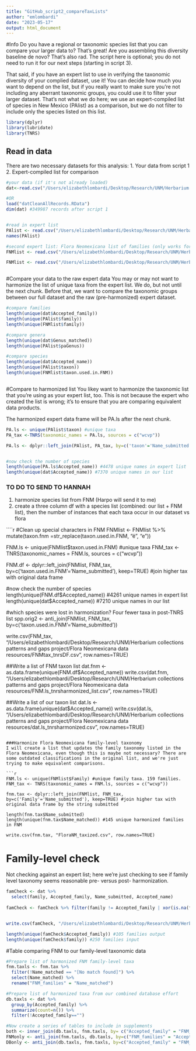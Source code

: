 ```yaml
---
title: "GitHub_script2_compareTaxLists"
author: "emlombardi"
date: "2023-05-17"
output: html_document
---
```


#Info Do you have a regional or taxonomic species list that you can compare your larger data to? That's great! Are you assembling this diversity baseline de novo? That's also rad. The script here is optional; you do not need to run it for our next steps (starting in script 3).

That said, if you have an expert list to use in verifying the taxonomic diversity of your complied dataset, use it! You can decide how much you want to depend on the list, but if you really want to make sure you're not including any aberrant taxonomic groups, you could use it to filter your larger dataset. That's not what we do here; we use an expert-compiled list of species in New Mexico (PAlist) as a comparison, but we do not filter to include only the species listed on this list.

```r
library(dplyr)
library(lubridate)
library(TNRS)
```

## Read in data

There are two necessary datasets for this analysis: 1. Your data from script 1 2. Expert-compiled list for comparison

```r
#your data (if it's not already loaded)
dat<-read.csv("/Users/elizabethlombardi/Desktop/Research/UNM/Herbarium collections patterns and gaps project/Occurrence Data/datClean_allrecords.csv", header=TRUE)

#OR
load("datCleanAllRecords.RData") 
dim(dat) #349987 records after script 1


#read in expert list
PAlist <- read.csv("/Users/elizabethlombardi/Desktop/Research/UNM/Herbarium collections patterns and gaps project/Occurrence Data/PAlist_cleaned.csv", header=TRUE) 
names(PAlist)

#second expert list: Flora Neomexicana list of families (only works for families in this format)
FNMlist <- read.csv("/Users/elizabethlombardi/Desktop/Research/UNM/Herbarium collections patterns and gaps project/FNMlist.csv", header=TRUE)

FNMlist <- read.csv("/Users/elizabethlombardi/Desktop/Research/UNM/Herbarium collections patterns and gaps project/HF_FloraNeoMexicana_full.csv", header=TRUE) #This is the new list from Harpo that is taxa-level and more inclusive



```

#Compare your data to the raw expert data You may or may not want to harmonize the list of unique taxa from the expert list. We do, but not until the next chunk. Before that, we want to compare the taxonomic groups between our full dataset and the raw (pre-harmonized) expert dataset.

```r
#compare families
length(unique(dat$Accepted_family))
length(unique(PAlist$family)) 
length(unique(FNMlist$family))

#compare genera
length(unique(dat$Genus_matched))
length(unique(PAlist$paGenus)) 

#compare species
length(unique(dat$Accepted_name))
length(unique(PAlist$taxon)) 
length(unique(FNMlist$taxon.used.in.FNM))



```

#Compare to harmonized list You likey want to harmonize the taxonomic list that you're using as your expert list, too. This is not because the expert who created the list is wrong; it's to ensure that you are comparing equivalent data products.

The harmonized expert data frame will be PA.ls after the next chunk.

```r

PA.ls <- unique(PAlist$taxon) #unique taxa
PA_tax <-TNRS(taxonomic_names = PA.ls, sources = c("wcvp"))

PA.ls <- dplyr::left_join(PAlist, PA_tax, by=c('taxon'='Name_submitted'), keep=TRUE) #join higher tax with original data frame


#now check the number of species
length(unique(PA.ls$Accepted_name)) #4478 unique names in expert list
length(unique(dat$Accepted_name)) #7370 unique names in our list


```

### TO DO TO SEND TO HANNAH
1. harmonize species list from FNM (Harpo will send it to me)
2. create a three column df with a species list (combined: our list + FNM list), then the number of instances that each taxa occur in our dataset vs flora

````r
#Clean up special characters in FNM
FNMlist <- FNMlist %>%
  mutate(taxon.fnm =str_replace(taxon.used.in.FNM, "ë", "e"))
  
  
FNM.ls <- unique(FNMlist$taxon.used.in.FNM) #unique taxa
FNM_tax <-TNRS(taxonomic_names = FNM.ls, sources = c("wcvp"))

FNM.df <- dplyr::left_join(FNMlist, FNM_tax, by=c('taxon.used.in.FNM'='Name_submitted'), keep=TRUE) #join higher tax with original data frame


#now check the number of species
length(unique(FNM.df$Accepted_name)) #4261 unique names in expert list
length(unique(dat$Accepted_name)) #7210 unique names in our list


#which species were lost in harmonization? Four fewer taxa in post-TNRS list
spp.orig2 <- anti_join(FNMlist, FNM_tax, by=c('taxon.used.in.FNM'='Name_submitted'))

write.csv(FNM_tax, "/Users/elizabethlombardi/Desktop/Research/UNM/Herbarium collections patterns and gaps project/Flora Neomexicana data resources/FNMtax_tnrsDF.csv", row.names=TRUE)

##Write a list of FNM taxon list
dat.fnm <- as.data.frame(unique(FNM.df$Accepted_name))
write.csv(dat.fnm, "/Users/elizabethlombardi/Desktop/Research/UNM/Herbarium collections patterns and gaps project/Flora Neomexicana data resources/FNM.ls_tnrsharmonized_list.csv", row.names=TRUE)

##Write a list of our taxon list
dat.ls <- as.data.frame(unique(dat$Accepted_name))
write.csv(dat.ls, "/Users/elizabethlombardi/Desktop/Research/UNM/Herbarium collections patterns and gaps project/Flora Neomexicana data resources/dat.ls_tnrsharmonized.csv", row.names=TRUE)


```

###Harmonize Flora Neomexicana family-level taxonomy
I will create a list that updates the family taxonomy listed in the Flora Neomexicana, even though this is maybe not necessary? There are some outdated classifications in the original list, and we're just trying to make equivalent comparisons. 

```r
FNM.ls <- unique(FNMlist$Family) #unique family taxa. 159 families.
FNM_tax <- TNRS(taxonomic_names = FNM.ls, sources = c("wcvp"))

fnm.tax <- dplyr::left_join(FNMlist, FNM_tax, by=c('Family'='Name_submitted'), keep=TRUE) #join higher tax with original data frame by the string submitted

length(fnm.tax$Name_submitted)
length(unique(fnm.tax$Name_matched)) #145 unique harmonized families in FNM

write.csv(fnm.tax, "FloraNM_taxized.csv", row.names=TRUE)

```

# Family-level check
Not checking against an expert list; here we're just checking to see if family level taxonomy seems reasonable pre- versus post- harmonization. 


```r
famCheck <- dat %>%
  select(family, Accepted_family, Name_submitted, Accepted_name)
 
famCheck <- famCheck %>% filter(family != Accepted_family | xor(is.na(family), is.na(Accepted_family))) %>% group_by(family) #13050 records with different family level classification pre and post harmonization


write.csv(famCheck, "/Users/elizabethlombardi/Desktop/Research/UNM/Herbarium collections patterns and gaps project/Problematic Data (to check)/familyMismatches.csv", row.names=TRUE)

length(unique(famCheck$Accepted_family)) #105 families output
length(unique(famCheck$family)) #250 families input
```


#Table comparing FNM to our family-level taxonomic data

```r
#Prepare list of harmonized FNM family-level taxa
fnm.taxls <- fnm.tax %>%
  filter(!Name_matched == "[No match found]") %>%
  select(Name_matched) %>%
  rename("FNM_families" = "Name_matched")

#Prepare list of harmonized taxa from our combined database effort
db.taxls <- dat %>%
  group_by(Accepted_family) %>%
  summarize(count=n()) %>%
  filter(!Accepted_family=="")

#Now create a series of tables to include in supplements
both <- inner_join(db.taxls, fnm.taxls, by= c("Accepted_family" = "FNM_families")) 
FNMonly <- anti_join(fnm.taxls, db.taxls, by=c("FNM_families" = "Accepted_family"))
DBonly <- anti_join(db.taxls, fnm.taxls, by=c("Accepted_family" = "FNM_families"))


```


